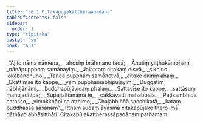 ```yaml
---
title: "30.1 Citakapūjakattheraapadāna"
tableOfContents: false
sidebar:
  order: 1
type: "tipitaka"
basket: "su"
book: "ap1"
---
```



<DynamicBreadcrumb />

<Division number="1" book="ap1">

<Paragraph number="3358" type="verses" book="ap1">
_“Ajito nāma nāmena,_  
_ahosiṃ brāhmaṇo tadā;_  
_Āhutiṃ yiṭṭhukāmohaṃ,_  
_nānāpupphaṃ samānayiṃ._  

</Paragraph>

</Division>
<Division number="2" book="ap1">

<Paragraph number="3359" type="verses" book="ap1">
_Jalantaṃ citakaṃ disvā,_  
_sikhino lokabandhuno;_  
_Tañca pupphaṃ samānetvā,_  
_citake okiriṃ ahaṃ._  

</Paragraph>

</Division>
<Division number="3" book="ap1">

<Paragraph number="3360" type="verses" book="ap1">
_Ekattiṃse ito kappe,_  
_yaṃ pupphamabhipūjayiṃ;_  
_Duggatiṃ nābhijānāmi,_  
_buddhapūjāyidaṃ phalaṃ._  

</Paragraph>

</Division>
<Division number="4" book="ap1">

<Paragraph number="3361" type="verses" book="ap1">
_Sattavīse ito kappe,_  
_sattāsuṃ manujādhipā;_  
_Supajjalitanāmā te,_  
_cakkavattī mahabbalā._  

</Paragraph>

</Division>
<Division number="5" book="ap1">

<Paragraph number="3362" type="verses" book="ap1">
_Paṭisambhidā catasso,_  
_vimokkhāpi ca aṭṭhime;_  
_Chaḷabhiññā sacchikatā,_  
_kataṃ buddhassa sāsanaṃ”._  

</Paragraph>

<Paragraph number="3363" book="ap1">
Itthaṃ sudaṃ āyasmā citakapūjako thero imā gāthāyo abhāsitthāti.

</Paragraph>
</Division>

<Paragraph number="3364" type="center" book="ap1">
Citakapūjakattherassāpadānaṃ paṭhamaṃ.
</Paragraph>